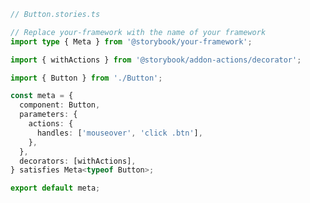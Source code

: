 ```ts
// Button.stories.ts

// Replace your-framework with the name of your framework
import type { Meta } from '@storybook/your-framework';

import { withActions } from '@storybook/addon-actions/decorator';

import { Button } from './Button';

const meta = {
  component: Button,
  parameters: {
    actions: {
      handles: ['mouseover', 'click .btn'],
    },
  },
  decorators: [withActions],
} satisfies Meta<typeof Button>;

export default meta;
```
